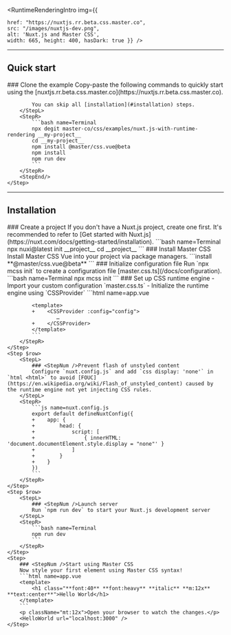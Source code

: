 
<RuntimeRenderingIntro img={{

    href: "https://nuxtjs.rr.beta.css.master.co",
    src: "/images/nuxtjs-dev.png",
    alt: 'Nuxt.js and Master CSS',
    width: 665, height: 400, hasDark: true }} />

---

## Quick start
<StepSection>
    <Step $row>
        <StepL>
            ### <StepNum />Clone the example
            Copy-paste the following commands to quickly start using the [nuxtjs.rr.beta.css.master.co](https://nuxtjs.rr.beta.css.master.co).

            You can skip all [installation](#installation) steps.
        </StepL>
        <StepR>
            ```bash name=Terminal
            npx degit master-co/css/examples/nuxt.js-with-runtime-rendering __my-project__
            cd __my-project__
            npm install @master/css.vue@beta
            npm install
            npm run dev
            ```
        </StepR>
        <StepEnd/>
    </Step>
</StepSection>

---

## Installation

<StepSection>
    <Step $row>
        <StepL>
            ### <StepNum />Create a project
            If you don't have a Nuxt.js project, create one first. It's recommended to refer to [Get started with Nuxt.js](https://nuxt.com/docs/getting-started/installation).
        </StepL>
        <StepR>
            ```bash name=Terminal
            npx nuxi@latest init __project__
            cd __project__
            ```
        </StepR>
    </Step>
    <Step $row>
        <StepL>
            ### <StepNum />Install Master CSS
            Install Master CSS Vue into your project via package managers.
        </StepL>
        <StepR>
            ```install
            **@master/css.vue@beta**
            ```
        </StepR>
    </Step>
    <Step $row>
        <StepL>
            ### <StepNum />Initialize configuration file
            Run `npx mcss init` to create a configuration file [master.css.ts](/docs/configuration).
        </StepL>
        <StepR>
            ```bash name=Terminal
            npx mcss init
            ```
        </StepR>
    </Step>
    <Step $row>
        <StepL>
            ### <StepNum />Set up CSS runtime engine
            - Import your custom configuration `master.css.ts`
            - Initialize the runtime engine using `CSSProvider`
        </StepL>
        <StepR>
            ```html name=app.vue
            <script setup lang="ts">
            +import { CSSProvider } from '@master/css.vue'
            +import config from './master.css'
            </script>

            <template>
            +    <CSSProvider :config="config">
                    …
            +    </CSSProvider>
            </template>
            ```
        </StepR>
    </Step>
    <Step $row>
        <StepL>
            ### <StepNum />Prevent flash of unstyled content
            Configure `nuxt.config.js` and add `css display: 'none'` in `html <html>` to avoid [FOUC](https://en.wikipedia.org/wiki/Flash_of_unstyled_content) caused by the runtime engine not yet injecting CSS rules.
        </StepL>
        <StepR>
            ```js name=nuxt.config.js
            export default defineNuxtConfig({
            +    app: {
            +        head: {
            +            script: [
            +                { innerHTML: 'document.documentElement.style.display = "none"' }
            +            ]
            +        }
            +    }
            })
            ```
        </StepR>
    </Step>
    <Step $row>
        <StepL>
            ### <StepNum />Launch server
            Run `npm run dev` to start your Nuxt.js development server
        </StepL>
        <StepR>
            ```bash name=Terminal
            npm run dev
            ```
        </StepR>
    </Step>
    <Step>
        ### <StepNum />Start using Master CSS
        Now style your first element using Master CSS syntax!
        ```html name=app.vue
        <template>
            <h1 class="**font:40** **font:heavy** **italic** **m:12x** **text:center**">Hello World</h1>
        </template>
        ```
        <p className="mt:12x">Open your browser to watch the changes.</p>
        <HelloWorld url="localhost:3000" />
    </Step>
</StepSection>